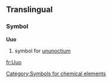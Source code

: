 ==Translingual==
===Symbol===
'''Uuo'''
#{{chemistry}} symbol for [[ununoctium]]

[[Category:Symbols for chemical elements]]
[[fr:Uuo]]